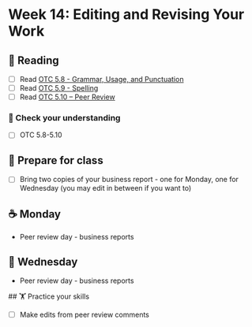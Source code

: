 
# Week 14: Editing and Revising Your Work

## 📖 Reading

- [ ] Read [OTC 5.8 - Grammar, Usage, and Punctuation](https://alg.manifoldapp.org/read/open-technical-communication/section/6a5f73f0-4a2c-43f2-a493-fc7feb2bce3b)
- [ ] Read [OTC 5.9 - Spelling](https://alg.manifoldapp.org/read/open-technical-communication/section/453059c2-fecc-4cfd-aaa6-54001d7d3e45)
- [ ] Read [OTC 5.10 – Peer Review](https://alg.manifoldapp.org/read/open-technical-communication/section/c4d45556-9489-4451-8120-42545a6746b4)

### 🎯 Check your understanding

- [ ] OTC 5.8-5.10

## 🥣 Prepare for class

- [ ] Bring two copies of your business report - one for Monday, one for Wednesday (you may edit in between if you want to)

## ☕ Monday

- Peer review day - business reports

## 🐪 Wednesday

- Peer review day - business reports

##️ 🏋️ Practice your skills

- [ ] Make edits from peer review comments


